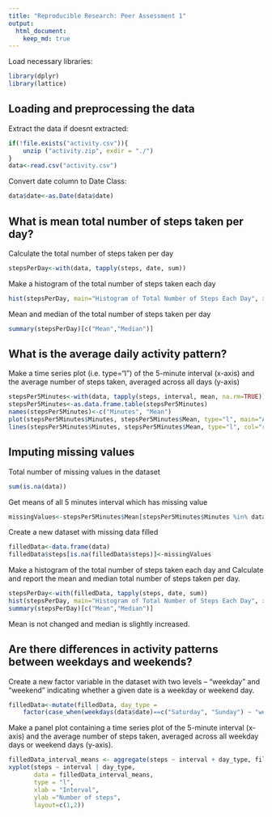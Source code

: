 ```yaml
---
title: "Reproducible Research: Peer Assessment 1"
output: 
  html_document:
    keep_md: true
---
```


Load necessary libraries:

```r
library(dplyr)
library(lattice)
```

## Loading and preprocessing the data

Extract the data if doesnt extracted:

```r
if(!file.exists("activity.csv")){
    unzip ("activity.zip", exdir = "./")
}
data<-read.csv("activity.csv")
```

Convert date column to Date Class:

```r
data$date<-as.Date(data$date)
```

## What is mean total number of steps taken per day?

Calculate the total number of steps taken per day

```r
stepsPerDay<-with(data, tapply(steps, date, sum))
```

Make a histogram of the total number of steps taken each day

```r
hist(stepsPerDay, main="Histogram of Total Number of Steps Each Day", xlab="Number of Steps")
```

Mean and median of the total number of steps taken per day

```r
summary(stepsPerDay)[c("Mean","Median")]
```

## What is the average daily activity pattern?

Make a time series plot (i.e. type="l") of the 5-minute interval (x-axis) and the average number of steps taken, averaged across all days (y-axis)

```r
stepsPer5Minutes<-with(data, tapply(steps, interval, mean, na.rm=TRUE))
stepsPer5Minutes<-as.data.frame.table(stepsPer5Minutes)
names(stepsPer5Minutes)<-c("Minutes", "Mean")
plot(stepsPer5Minutes$Minutes, stepsPer5Minutes$Mean, type="l", main="Average of steps with in intervals", xlab="Minutes", ylab="Average number of steps")
lines(stepsPer5Minutes$Minutes, stepsPer5Minutes$Mean, type="l", col="red")
```

## Imputing missing values

Total number of missing values in the dataset

```r
sum(is.na(data))
```

Get means of all 5 minutes interval which has missing value

```r
missingValues<-stepsPer5Minutes$Mean[stepsPer5Minutes$Minutes %in% data$interval[is.na(data$steps)]]
```

Create a new dataset with missing data filled

```r
filledData<-data.frame(data)
filledData$steps[is.na(filledData$steps)]<-missingValues
```

Make a histogram of the total number of steps taken each day and Calculate and report the mean and median total number of steps taken per day.

```r
stepsPerDay<-with(filledData, tapply(steps, date, sum))
hist(stepsPerDay, main="Histogram of Total Number of Steps Each Day", xlab="Number of Steps")
summary(stepsPerDay)[c("Mean","Median")]
```

Mean is not changed and median is slightly increased. 

## Are there differences in activity patterns between weekdays and weekends?

Create a new factor variable in the dataset with two levels – “weekday” and “weekend” indicating whether a given date is a weekday or weekend day.

```r
filledData<-mutate(filledData, day_type = 
    factor(case_when(weekdays(data$date)==c("Saturday", "Sunday") ~ "weekend", TRUE ~ "weekday")))
```

Make a panel plot containing a time series plot of the 5-minute interval (x-axis) and the average number of steps taken, averaged across all weekday days or weekend days (y-axis).

```r
filledData_interval_means <- aggregate(steps ~ interval + day_type, filledData, mean)
xyplot(steps ~ interval | day_type,
       data = filledData_interval_means,
       type = "l",
       xlab = "Interval",
       ylab ="Number of steps",
       layout=c(1,2))
```


